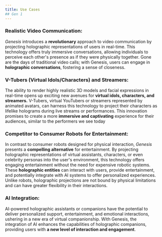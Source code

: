 ```yaml
---
title: Use Cases 
## Gen 1
---
```


### Realistic Video Communication:

_Genesis_ introduces a **revolutionary** approach to video communication by projecting holographic representations of users in real-time. This  technology offers truly immersive conversations, allowing individuals to perceive each other's presence as if they were physically together. Gone are the days of traditional video calls; with Genesis, users can engage in **holographic conversations**, fostering a sense of closeness.
### V-Tubers (Virtual Idols/Characters) and Streamers:

The ability to render highly realistic 3D models and facial expressions in real-time opens up exciting new avenues for **virtual idols, characters, and streamers.** V-Tubers, virtual YouTubers or streamers represented by animated avatars, can harness this technology to project their characters as lifelike holograms during live streams or performances. This innovation promises to create a more **immersive and captivating** experience for their audiences, similar to the performers we see today

### Competitor to Consumer Robots for Entertainment:

In contrast to consumer robots designed for physical interaction, _Genesis_ presents a **compelling alternative** for entertainment. By projecting holographic representations of virtual assistants, characters, or even celebrity personas into the user's environment, this technology offers engaging entertainment without the need for expensive robotic systems. These **holographic entities** can interact with users, provide entertainment, and potentially integrate with AI systems to offer personalized experiences. Unlike robots, holographic projections are not bound by physical limitations and can have greater flexibility in their interactions.

### AI Integration:

AI-powered holographic assistants or companions have the potential to deliver personalized support, entertainment, and emotional interactions, ushering in a new era of virtual companionship. With Genesis, the integration of AI enhances the capabilities of holographic companions, providing users with **a new level of interaction and engagement**.